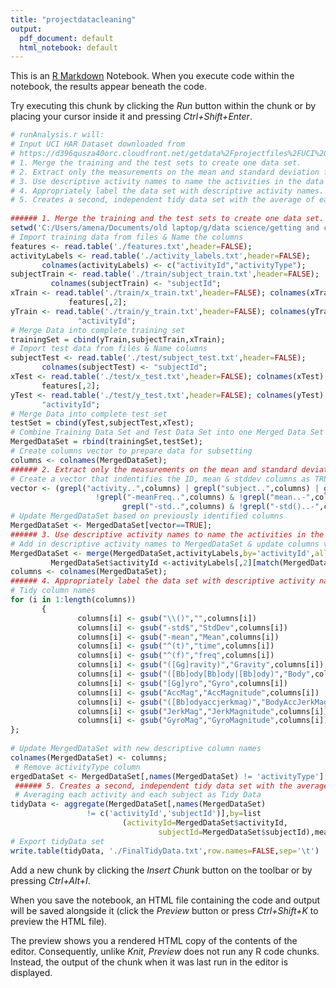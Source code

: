 ---
title: "projectdatacleaning"
output:
  pdf_document: default
  html_notebook: default
---

This is an [R Markdown](http://rmarkdown.rstudio.com) Notebook. When you execute code within the notebook, the results appear beneath the code. 

Try executing this chunk by clicking the *Run* button within the chunk or by placing your cursor inside it and pressing *Ctrl+Shift+Enter*. 

```{r}
# runAnalysis.r will: 
# Input UCI HAR Dataset downloaded from  
# https://d396qusza40orc.cloudfront.net/getdata%2Fprojectfiles%2FUCI%20HAR%20Dataset.zip  
# 1. Merge the training and the test sets to create one data set. 
# 2. Extract only the measurements on the mean and standard deviation for each measurement.  
# 3. Use descriptive activity names to name the activities in the data set 
# 4. Appropriately label the data set with descriptive activity names.  
# 5. Creates a second, independent tidy data set with the average of each variable for each activity and each subject.  
 
###### 1. Merge the training and the test sets to create one data set. 
setwd('C:/Users/amena/Documents/old laptop/g/data science/getting and cleaning data/Getting-and-Cleaning-Data-Week-4-Assignment-master/Getting-and-Cleaning-Data-Week-4-Assignment-master/UCI HAR Dataset') 
# Import training data from files & Name the columns  
features <- read.table('./features.txt',header=FALSE); 
activityLabels <- read.table('./activity_labels.txt',header=FALSE);  
       colnames(activityLabels) <- c("activityId","activityType"); 
subjectTrain <- read.table('./train/subject_train.txt',header=FALSE);  
         colnames(subjectTrain) <- "subjectId"; 
xTrain <- read.table('./train/x_train.txt',header=FALSE); colnames(xTrain) <-  
             features[,2]; 
yTrain <- read.table('./train/y_train.txt',header=FALSE); colnames(yTrain) <-  
               "activityId"; 
# Merge Data into complete training set 
trainingSet = cbind(yTrain,subjectTrain,xTrain); 
# Import test data from files & Name columns 
subjectTest <- read.table('./test/subject_test.txt',header=FALSE);  
       colnames(subjectTest) <- "subjectId"; 
xTest <- read.table('./test/x_test.txt',header=FALSE); colnames(xTest) <-  
       features[,2]; 
yTest <- read.table('./test/y_test.txt',header=FALSE); colnames(yTest) <-  
       "activityId"; 
# Merge Data into complete test set 
testSet = cbind(yTest,subjectTest,xTest); 
# Combine Training Data Set and Test Data Set into one Merged Data Set 
MergedDataSet = rbind(trainingSet,testSet); 
# Create columns vector to prepare data for subsetting 
columns <- colnames(MergedDataSet); 
###### 2. Extract only the measurements on the mean and standard deviation for each measurement 
# Create a vector that indentifies the ID, mean & stddev columns as TRUE 
vector <- (grepl("activity..",columns) | grepl("subject..",columns) | grepl("-mean..",columns) & 
                   !grepl("-meanFreq..",columns) & !grepl("mean..-",columns) |  
                         grepl("-std..",columns) & !grepl("-std()..-",columns)); 
# Update MergedDataSet based on previously identified columns 
MergedDataSet <- MergedDataSet[vector==TRUE]; 
###### 3. Use descriptive activity names to name the activities in the data set 
# Add in descriptive activity names to MergedDataSet & update columns vector 
MergedDataSet <- merge(MergedDataSet,activityLabels,by='activityId',all.x=TRUE); 
         MergedDataSet$activityId <-activityLabels[,2][match(MergedDataSet$activityId, activityLabels[,1])]  
columns <- colnames(MergedDataSet); 
###### 4. Appropriately label the data set with descriptive activity names. 
# Tidy column names 
for (i in 1:length(columns))  
       { 
               columns[i] <- gsub("\\()","",columns[i]) 
               columns[i] <- gsub("-std$","StdDev",columns[i]) 
               columns[i] <- gsub("-mean","Mean",columns[i]) 
               columns[i] <- gsub("^(t)","time",columns[i]) 
               columns[i] <- gsub("^(f)","freq",columns[i]) 
               columns[i] <- gsub("([Gg]ravity)","Gravity",columns[i]) 
               columns[i] <- gsub("([Bb]ody[Bb]ody|[Bb]ody)","Body",columns[i]) 
               columns[i] <- gsub("[Gg]yro","Gyro",columns[i]) 
               columns[i] <- gsub("AccMag","AccMagnitude",columns[i]) 
               columns[i] <- gsub("([Bb]odyaccjerkmag)","BodyAccJerkMagnitude",columns[i]) 
               columns[i] <- gsub("JerkMag","JerkMagnitude",columns[i]) 
               columns[i] <- gsub("GyroMag","GyroMagnitude",columns[i]) 
}; 
          
# Update MergedDataSet with new descriptive column names 
colnames(MergedDataSet) <- columns; 
 # Remove activityType column 
ergedDataSet <- MergedDataSet[,names(MergedDataSet) != 'activityType']; 
 ###### 5. Creates a second, independent tidy data set with the average of each variable for each activity and each subject. 
 # Averaging each activity and each subject as Tidy Data 
tidyData <- aggregate(MergedDataSet[,names(MergedDataSet)  
                 != c('activityId','subjectId')],by=list 
                         (activityId=MergedDataSet$activityId, 
                                 subjectId=MergedDataSet$subjectId),mean); 
# Export tidyData set  
write.table(tidyData, './FinalTidyData.txt',row.names=FALSE,sep='\t') 
```

Add a new chunk by clicking the *Insert Chunk* button on the toolbar or by pressing *Ctrl+Alt+I*.

When you save the notebook, an HTML file containing the code and output will be saved alongside it (click the *Preview* button or press *Ctrl+Shift+K* to preview the HTML file).

The preview shows you a rendered HTML copy of the contents of the editor. Consequently, unlike *Knit*, *Preview* does not run any R code chunks. Instead, the output of the chunk when it was last run in the editor is displayed.
